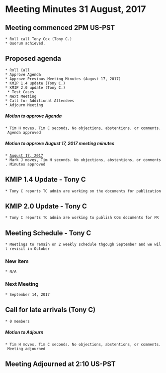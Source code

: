 = Meeting Minutes 31 August, 2017 =
== Meeting commenced 2PM US-PST ==
 * Roll call Tony Cox (Tony C.)
 * Quorum achieved.

== Proposed agenda ==
 * Roll Call
 * Approve Agenda
 * Approve Previous Meeting Minutes (August 17, 2017)
 * KMIP 1.4 update (Tony C.)
 * KMIP 2.0 update (Tony C.)
  * Test Cases
 * Next Meeting
 * Call for Additional Attendees
 * Adjourn Meeting

===== Motion to approve Agenda =====
 * Tim H moves, Tim C seconds, No objections, abstentions, or comments. Agenda approved

===== Motion to approve August 17, 2017 meeting minutes =====
 * [[MeetingMinutes/17Aug2017|August 17, 2017]]
 * Mark J moves, Tim H seconds. No objections, abstentions, or comments. Minutes approved

== KMIP 1.4 Update - Tony C ==
 * Tony C reports TC admin are working on the documents for publication

== KMIP 2.0 Update - Tony C ==
 * Tony C reports TC admin are working to publish COS documents for PR

== Meeting Schedule - Tony C ==
 * Meetings to remain on 2 weekly schedule thgough September and we will revisit in October

=== New Item ===
 * N/A

=== Next Meeting ===
 * September 14, 2017

== Call for late arrivals (Tony C) ==
 * 0 members

===== Motion to Adjourn =====
 * Tim H moves, Tim C seconds. No objections, abstentions, or comments. Meeting adjourned

== Meeting Adjourned at 2:10 US-PST ==
